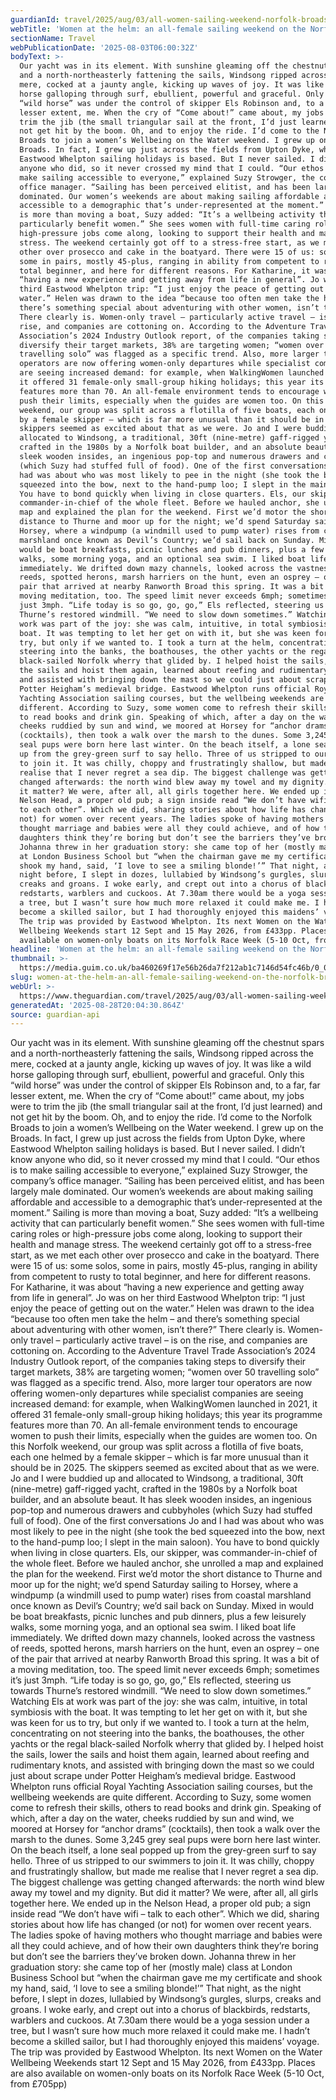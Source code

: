 ```yaml
---
guardianId: travel/2025/aug/03/all-women-sailing-weekend-norfolk-broads
webTitle: 'Women at the helm: an all-female sailing weekend on the Norfolk Broads'
sectionName: Travel
webPublicationDate: '2025-08-03T06:00:32Z'
bodyText: >-
  Our yacht was in its element. With sunshine gleaming off the chestnut spars
  and a north-northeasterly fattening the sails, Windsong ripped across the
  mere, cocked at a jaunty angle, kicking up waves of joy. It was like a wild
  horse galloping through surf, ebullient, powerful and graceful. Only this
  “wild horse” was under the control of skipper Els Robinson and, to a far, far
  lesser extent, me. When the cry of “Come about!” came about, my jobs were to
  trim the jib (the small triangular sail at the front, I’d just learned) and
  not get hit by the boom. Oh, and to enjoy the ride. I’d come to the Norfolk
  Broads to join a women’s Wellbeing on the Water weekend. I grew up on the
  Broads. In fact, I grew up just across the fields from Upton Dyke, where
  Eastwood Whelpton sailing holidays is based. But I never sailed. I didn’t know
  anyone who did, so it never crossed my mind that I could. “Our ethos is to
  make sailing accessible to everyone,” explained Suzy Strowger, the company’s
  office manager. “Sailing has been perceived elitist, and has been largely male
  dominated. Our women’s weekends are about making sailing affordable and
  accessible to a demographic that’s under-represented at the moment.” Sailing
  is more than moving a boat, Suzy added: “It’s a wellbeing activity that can
  particularly benefit women.” She sees women with full-time caring roles or
  high-pressure jobs come along, looking to support their health and manage
  stress. The weekend certainly got off to a stress-free start, as we met each
  other over prosecco and cake in the boatyard. There were 15 of us: some solos,
  some in pairs, mostly 45-plus, ranging in ability from competent to rusty to
  total beginner, and here for different reasons. For Katharine, it was about
  “having a new experience and getting away from life in general”. Jo was on her
  third Eastwood Whelpton trip: “I just enjoy the peace of getting out on the
  water.” Helen was drawn to the idea “because too often men take the helm – and
  there’s something special about adventuring with other women, isn’t there?”
  There clearly is. Women-only travel – particularly active travel – is on the
  rise, and companies are cottoning on. According to the Adventure Travel Trade
  Association’s 2024 Industry Outlook report, of the companies taking steps to
  diversify their target markets, 38% are targeting women; “women over 50
  travelling solo” was flagged as a specific trend. Also, more larger tour
  operators are now offering women-only departures while specialist companies
  are seeing increased demand: for example, when WalkingWomen launched in 2021,
  it offered 31 female-only small-group hiking holidays; this year its programme
  features more than 70. An all-female environment tends to encourage women to
  push their limits, especially when the guides are women too. On this Norfolk
  weekend, our group was split across a flotilla of five boats, each one helmed
  by a female skipper – which is far more unusual than it should be in 2025. The
  skippers seemed as excited about that as we were. Jo and I were buddied up and
  allocated to Windsong, a traditional, 30ft (nine-metre) gaff-rigged yacht,
  crafted in the 1980s by a Norfolk boat builder, and an absolute beaut. It has
  sleek wooden insides, an ingenious pop-top and numerous drawers and cubbyholes
  (which Suzy had stuffed full of food). One of the first conversations Jo and I
  had was about who was most likely to pee in the night (she took the bed
  squeezed into the bow, next to the hand-pump loo; I slept in the main saloon).
  You have to bond quickly when living in close quarters. Els, our skipper, was
  commander-in-chief of the whole fleet. Before we hauled anchor, she unrolled a
  map and explained the plan for the weekend. First we’d motor the short
  distance to Thurne and moor up for the night; we’d spend Saturday sailing to
  Horsey, where a windpump (a windmill used to pump water) rises from coastal
  marshland once known as Devil’s Country; we’d sail back on Sunday. Mixed in
  would be boat breakfasts, picnic lunches and pub dinners, plus a few leisurely
  walks, some morning yoga, and an optional sea swim. I liked boat life
  immediately. We drifted down mazy channels, looked across the vastness of
  reeds, spotted herons, marsh harriers on the hunt, even an osprey – one of the
  pair that arrived at nearby Ranworth Broad this spring. It was a bit of a
  moving meditation, too. The speed limit never exceeds 6mph; sometimes it’s
  just 3mph. “Life today is so go, go, go,” Els reflected, steering us towards
  Thurne’s restored windmill. “We need to slow down sometimes.” Watching Els at
  work was part of the joy: she was calm, intuitive, in total symbiosis with the
  boat. It was tempting to let her get on with it, but she was keen for us to
  try, but only if we wanted to. I took a turn at the helm, concentrating on not
  steering into the banks, the boathouses, the other yachts or the regal
  black-sailed Norfolk wherry that glided by. I helped hoist the sails, lower
  the sails and hoist them again, learned about reefing and rudimentary knots,
  and assisted with bringing down the mast so we could just about scrape under
  Potter Heigham’s medieval bridge. Eastwood Whelpton runs official Royal
  Yachting Association sailing courses, but the wellbeing weekends are quite
  different. According to Suzy, some women come to refresh their skills, others
  to read books and drink gin. Speaking of which, after a day on the water,
  cheeks ruddied by sun and wind, we moored at Horsey for “anchor drams”
  (cocktails), then took a walk over the marsh to the dunes. Some 3,245 grey
  seal pups were born here last winter. On the beach itself, a lone seal popped
  up from the grey-green surf to say hello. Three of us stripped to our swimmers
  to join it. It was chilly, choppy and frustratingly shallow, but made me
  realise that I never regret a sea dip. The biggest challenge was getting
  changed afterwards: the north wind blew away my towel and my dignity. But did
  it matter? We were, after all, all girls together here. We ended up in the
  Nelson Head, a proper old pub; a sign inside read “We don’t have wifi – talk
  to each other”. Which we did, sharing stories about how life has changed (or
  not) for women over recent years. The ladies spoke of having mothers who
  thought marriage and babies were all they could achieve, and of how their own
  daughters think they’re boring but don’t see the barriers they’ve broken down.
  Johanna threw in her graduation story: she came top of her (mostly male) class
  at London Business School but “when the chairman gave me my certificate and
  shook my hand, said, ‘I love to see a smiling blonde!’” That night, as the
  night before, I slept in dozes, lullabied by Windsong’s gurgles, slurps,
  creaks and groans. I woke early, and crept out into a chorus of blackbirds,
  redstarts, warblers and cuckoos. At 7.30am there would be a yoga session under
  a tree, but I wasn’t sure how much more relaxed it could make me. I hadn’t
  become a skilled sailor, but I had thoroughly enjoyed this maidens’ voyage.
  The trip was provided by Eastwood Whelpton. Its next Women on the Water
  Wellbeing Weekends start 12 Sept and 15 May 2026, from £433pp. Places are also
  available on women-only boats on its Norfolk Race Week (5-10 Oct, from £705pp)
headline: 'Women at the helm: an all-female sailing weekend on the Norfolk Broads'
thumbnail: >-
  https://media.guim.co.uk/ba460269f17e56b26da7f212ab1c7146d54fc46b/0_0_5355_4284/500.jpg
slug: women-at-the-helm-an-all-female-sailing-weekend-on-the-norfolk-broads
webUrl: >-
  https://www.theguardian.com/travel/2025/aug/03/all-women-sailing-weekend-norfolk-broads
generatedAt: '2025-08-28T20:04:30.864Z'
source: guardian-api
---
```

Our yacht was in its element. With sunshine gleaming off the chestnut spars and a north-northeasterly fattening the sails, Windsong ripped across the mere, cocked at a jaunty angle, kicking up waves of joy. It was like a wild horse galloping through surf, ebullient, powerful and graceful. Only this “wild horse” was under the control of skipper Els Robinson and, to a far, far lesser extent, me. When the cry of “Come about!” came about, my jobs were to trim the jib (the small triangular sail at the front, I’d just learned) and not get hit by the boom. Oh, and to enjoy the ride. I’d come to the Norfolk Broads to join a women’s Wellbeing on the Water weekend. I grew up on the Broads. In fact, I grew up just across the fields from Upton Dyke, where Eastwood Whelpton sailing holidays is based. But I never sailed. I didn’t know anyone who did, so it never crossed my mind that I could. “Our ethos is to make sailing accessible to everyone,” explained Suzy Strowger, the company’s office manager. “Sailing has been perceived elitist, and has been largely male dominated. Our women’s weekends are about making sailing affordable and accessible to a demographic that’s under-represented at the moment.” Sailing is more than moving a boat, Suzy added: “It’s a wellbeing activity that can particularly benefit women.” She sees women with full-time caring roles or high-pressure jobs come along, looking to support their health and manage stress. The weekend certainly got off to a stress-free start, as we met each other over prosecco and cake in the boatyard. There were 15 of us: some solos, some in pairs, mostly 45-plus, ranging in ability from competent to rusty to total beginner, and here for different reasons. For Katharine, it was about “having a new experience and getting away from life in general”. Jo was on her third Eastwood Whelpton trip: “I just enjoy the peace of getting out on the water.” Helen was drawn to the idea “because too often men take the helm – and there’s something special about adventuring with other women, isn’t there?” There clearly is. Women-only travel – particularly active travel – is on the rise, and companies are cottoning on. According to the Adventure Travel Trade Association’s 2024 Industry Outlook report, of the companies taking steps to diversify their target markets, 38% are targeting women; “women over 50 travelling solo” was flagged as a specific trend. Also, more larger tour operators are now offering women-only departures while specialist companies are seeing increased demand: for example, when WalkingWomen launched in 2021, it offered 31 female-only small-group hiking holidays; this year its programme features more than 70. An all-female environment tends to encourage women to push their limits, especially when the guides are women too. On this Norfolk weekend, our group was split across a flotilla of five boats, each one helmed by a female skipper – which is far more unusual than it should be in 2025. The skippers seemed as excited about that as we were. Jo and I were buddied up and allocated to Windsong, a traditional, 30ft (nine-metre) gaff-rigged yacht, crafted in the 1980s by a Norfolk boat builder, and an absolute beaut. It has sleek wooden insides, an ingenious pop-top and numerous drawers and cubbyholes (which Suzy had stuffed full of food). One of the first conversations Jo and I had was about who was most likely to pee in the night (she took the bed squeezed into the bow, next to the hand-pump loo; I slept in the main saloon). You have to bond quickly when living in close quarters. Els, our skipper, was commander-in-chief of the whole fleet. Before we hauled anchor, she unrolled a map and explained the plan for the weekend. First we’d motor the short distance to Thurne and moor up for the night; we’d spend Saturday sailing to Horsey, where a windpump (a windmill used to pump water) rises from coastal marshland once known as Devil’s Country; we’d sail back on Sunday. Mixed in would be boat breakfasts, picnic lunches and pub dinners, plus a few leisurely walks, some morning yoga, and an optional sea swim. I liked boat life immediately. We drifted down mazy channels, looked across the vastness of reeds, spotted herons, marsh harriers on the hunt, even an osprey – one of the pair that arrived at nearby Ranworth Broad this spring. It was a bit of a moving meditation, too. The speed limit never exceeds 6mph; sometimes it’s just 3mph. “Life today is so go, go, go,” Els reflected, steering us towards Thurne’s restored windmill. “We need to slow down sometimes.” Watching Els at work was part of the joy: she was calm, intuitive, in total symbiosis with the boat. It was tempting to let her get on with it, but she was keen for us to try, but only if we wanted to. I took a turn at the helm, concentrating on not steering into the banks, the boathouses, the other yachts or the regal black-sailed Norfolk wherry that glided by. I helped hoist the sails, lower the sails and hoist them again, learned about reefing and rudimentary knots, and assisted with bringing down the mast so we could just about scrape under Potter Heigham’s medieval bridge. Eastwood Whelpton runs official Royal Yachting Association sailing courses, but the wellbeing weekends are quite different. According to Suzy, some women come to refresh their skills, others to read books and drink gin. Speaking of which, after a day on the water, cheeks ruddied by sun and wind, we moored at Horsey for “anchor drams” (cocktails), then took a walk over the marsh to the dunes. Some 3,245 grey seal pups were born here last winter. On the beach itself, a lone seal popped up from the grey-green surf to say hello. Three of us stripped to our swimmers to join it. It was chilly, choppy and frustratingly shallow, but made me realise that I never regret a sea dip. The biggest challenge was getting changed afterwards: the north wind blew away my towel and my dignity. But did it matter? We were, after all, all girls together here. We ended up in the Nelson Head, a proper old pub; a sign inside read “We don’t have wifi – talk to each other”. Which we did, sharing stories about how life has changed (or not) for women over recent years. The ladies spoke of having mothers who thought marriage and babies were all they could achieve, and of how their own daughters think they’re boring but don’t see the barriers they’ve broken down. Johanna threw in her graduation story: she came top of her (mostly male) class at London Business School but “when the chairman gave me my certificate and shook my hand, said, ‘I love to see a smiling blonde!’” That night, as the night before, I slept in dozes, lullabied by Windsong’s gurgles, slurps, creaks and groans. I woke early, and crept out into a chorus of blackbirds, redstarts, warblers and cuckoos. At 7.30am there would be a yoga session under a tree, but I wasn’t sure how much more relaxed it could make me. I hadn’t become a skilled sailor, but I had thoroughly enjoyed this maidens’ voyage. The trip was provided by Eastwood Whelpton. Its next Women on the Water Wellbeing Weekends start 12 Sept and 15 May 2026, from £433pp. Places are also available on women-only boats on its Norfolk Race Week (5-10 Oct, from £705pp)
